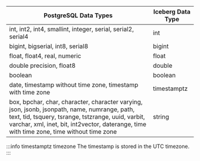 <div className="flex justify-center w-full">

| PostgreSQL Data Types                                                                                                                                                                                                                                                                                                                      | Iceberg Data Type |
| ----------------------------------------------------------------------------------------------------------------------------------------------------------------------------------------------------------------------------------------------------------------------------------------------------------------------------------------- | ----------------- |
| int, int2, int4, smallint, integer, serial, serial2, serial4                                                                                                                                                                                                                                                                               | int               |
| bigint, bigserial, int8, serial8                                                                                                                                                                                                                                                                                                           | bigint            |
| float, float4, real, numeric                                                                                                                                                                                                                                                                                                               | float             |
| double precision, float8                                                                                                                                                                                                                                                                                                                   | double            |
| boolean                                                                                                                                                                                                                                                                                                                                    | boolean           |
| date, timestamp without time zone, timestamp with time zone                                                                                                                                                                                                                                                                                | timestamptz      |
| box, bpchar, char, character, character varying, json, jsonb, jsonpath, name, numrange, path, text, tid, tsquery, tsrange, tstzrange, uuid, varbit, varchar, xml, inet, bit, int2vector, daterange, time with time zone, time without time zone                                                                                             | string            |

</div>

:::info timestamptz timezone
The timestamp is stored in the UTC timezone.
:::